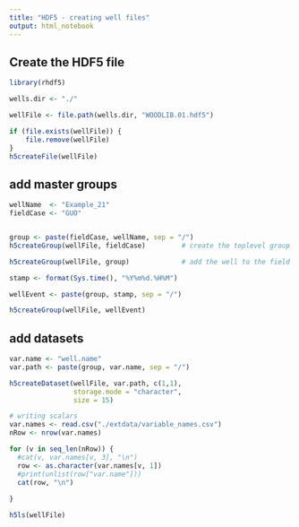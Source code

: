 ```yaml
---
title: "HDF5 - creating well files"
output: html_notebook
---
```


## Create the HDF5 file
```r
library(rhdf5)

wells.dir <- "./"

wellFile <- file.path(wells.dir, "WOODLIB.01.hdf5")

if (file.exists(wellFile)) {
    file.remove(wellFile)
}
h5createFile(wellFile)
```

## add master groups

```r
wellName  <- "Example_21"
fieldCase <- "GUO"


group <- paste(fieldCase, wellName, sep = "/")
h5createGroup(wellFile, fieldCase)         # create the toplevel group first

h5createGroup(wellFile, group)             # add the well to the field case
```

```r
stamp <- format(Sys.time(), "%Y%m%d.%H%M")

wellEvent <- paste(group, stamp, sep = "/")

h5createGroup(wellFile, wellEvent) 
```


## add datasets

```r
var.name <- "well.name"
var.path <- paste(group, var.name, sep = "/")

h5createDataset(wellFile, var.path, c(1,1), 
                storage.mode = "character", 
                size = 15)

```

```r
# writing scalars
var.names <- read.csv("./extdata/variable_names.csv")
nRow <- nrow(var.names)

for (v in seq_len(nRow)) {
  #cat(v, var.names[v, 3], "\n")
  row <- as.character(var.names[v, 1])
  #print(unlist(row["var.name"]))
  cat(row, "\n")
  
}

```





```r
h5ls(wellFile)
```

